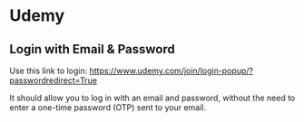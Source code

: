 # Udemy

## Login with Email & Password

Use this link to login: https://www.udemy.com/join/login-popup/?passwordredirect=True

It should allow you to log in with an email and password, without the need to enter a one-time password (OTP) sent to your email.
